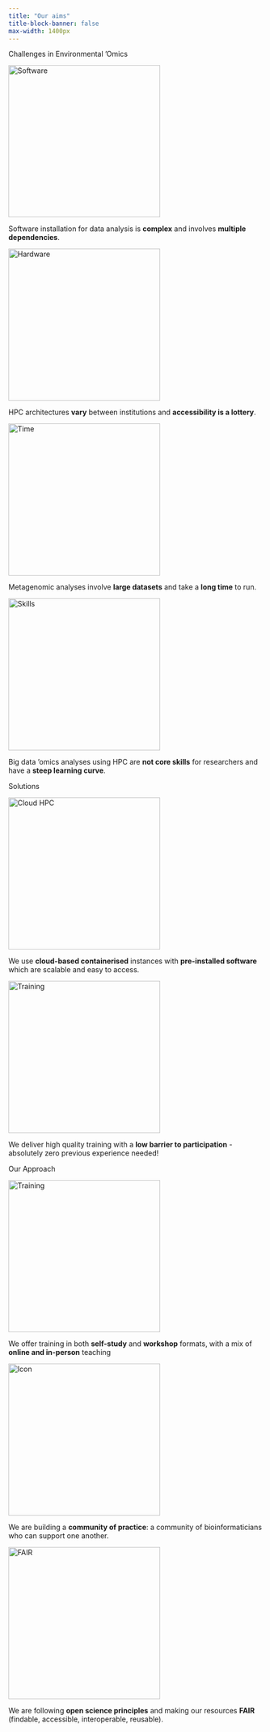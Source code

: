 ```yaml
---
title: "Our aims"
title-block-banner: false
max-width: 1400px
---
```

::: home-sub
Challenges in Environmental 'Omics
:::

::: {.responsive .gallery .gallery-center}
<a target="_blank" href="https://cloud-span.github.io/cloud-span-quarto-site/blogs.html"> <img src="images/software_icon.png" alt="Software" width="300" height="auto"/> </a>

::: desc
Software installation for data analysis is **complex** and involves **multiple dependencies**.
:::
:::

::: {.responsive .gallery}
<a target="_blank" href="https://cloud-span.github.io/cloud-span-quarto-site/blogs.html"> <img src="images/hardware_icon.png" alt="Hardware" width="300" height="auto"/> </a>

::: desc
HPC architectures **vary** between institutions and **accessibility is a lottery**.
:::
:::

::: {.responsive .gallery}
<a target="_blank" href="https://cloud-span.github.io/cloud-span-quarto-site/blogs.html"> <img src="images/time_icon.png" alt="Time" width="300" height="auto"/> </a>

::: desc
Metagenomic analyses involve **large datasets** and take a **long time** to run.
:::
:::

::: {.responsive .gallery}
<a target="_blank" href="https://cloud-span.github.io/cloud-span-quarto-site/blogs.html"> <img src="images/skills_icon.png" alt="Skills" width="300" height="auto"/> </a>

::: desc
Big data 'omics analyses using HPC are **not core skills** for researchers and have a **steep learning curve**.
:::
:::

</class>

::: clearfix
:::

::: home-sub
Solutions
:::

::: {.responsive .gallery}
<a target="_blank" href="https://cloud-span.github.io/cloud-span-quarto-site/blogs.html"> <img src="images/cloud_icon.png" alt="Cloud HPC" width="300" height="auto"/> </a>

::: desc
We use **cloud-based containerised** instances with **pre-installed software** which are scalable and easy to access.
:::
:::

::: {.responsive .gallery}
<a target="_blank" href="https://cloud-span.github.io/cloud-span-quarto-site/blogs.html"> <img src="images/training_solution_icon.png" alt="Training" width="300" height="auto"/> </a>

::: desc
We deliver high quality training with a **low barrier to participation** - absolutely zero previous experience needed!
:::
:::

::: clearfix
:::

::: home-sub
Our Approach
:::

::: {.responsive .gallery}
<a target="_blank" href="https://cloud-span.github.io/cloud-span-quarto-site/blogs.html"> <img src="images/training_approach_icon.png" alt="Training" width="300" height="auto"/> </a>

::: desc
We offer training in both **self-study** and **workshop** formats, with a mix of **online and in-person** teaching
:::
:::

::: {.responsive .gallery}
<a target="_blank" href="https://cloud-span.github.io/cloud-span-quarto-site/blogs.html"> <img src="images/community_icon.png" alt="Icon" width="300" height="auto"/> </a>

::: desc
We are building a **community of practice**: a community of bioinformaticians who can support one another.
:::
:::

::: {.responsive .gallery}
<a target="_blank" href="https://cloud-span.github.io/cloud-span-quarto-site/blogs.html"> <img src="images/fair_icon.png" alt="FAIR" width="300" height="auto"/> </a>

::: desc
We are following **open science principles** and making our resources **FAIR** (findable, accessible, interoperable, reusable).
:::
:::

</class>

::: clearfix
:::